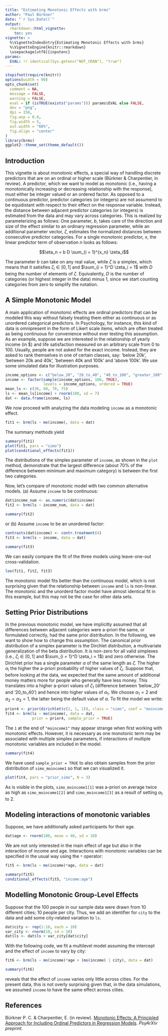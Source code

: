 ```yaml
---
title: "Estimating Monotonic Effects with brms"
author: "Paul Bürkner"
date: "`r Sys.Date()`"
output: 
  rmarkdown::html_vignette:
    toc: yes
vignette: >
  %\VignetteIndexEntry{Estimating Monotonic Effects with brms}
  %\VignetteEngine{knitr::rmarkdown}
  \usepackage[utf8]{inputenc}
params:
  EVAL: !r identical(Sys.getenv("NOT_CRAN"), "true")
---
```


```r
stopifnot(require(knitr))
options(width = 90)
opts_chunk$set(
  comment = NA,
  message = FALSE,
  warning = FALSE,
  eval = if (isTRUE(exists("params"))) params$EVAL else FALSE,
  dev = "png",
  dpi = 150,
  fig.asp = 0.8,
  fig.width = 5,
  out.width = "60%",
  fig.align = "center"
)
library(brms)
ggplot2::theme_set(theme_default())
```

## Introduction

This vignette is about monotonic effects, a special way of handling discrete
predictors that are on an ordinal or higher scale (Bürkner & Charpentier, in
review). A predictor, which we want to model as monotonic (i.e., having a
monotonically increasing or decreasing relationship with the response), must
either be integer valued or an ordered factor. As opposed to a continuous
predictor, predictor categories (or integers) are not assumend to be equidistant
with respect to their effect on the response variable. Instead, the distance
between adjacent predictor categories (or integers) is estimated from the data
and may vary across categories. This is realized by parameterizing as follows:
One parameter, $b$, takes care of the direction and size of the effect similar
to an ordinary regression parameter, while an additional parameter vector,
$\zeta$, estimates the normalized distances between consecutive predictor
categories. For a single monotonic predictor, $x$, the linear predictor term of
observation $n$ looks as follows:

$$\eta_n = b D \sum_{i = 1}^{x_n} \zeta_i$$

The parameter $b$ can take on any real value, while $\zeta$ is a simplex, which
means that it satisfies $\zeta_i \in [0,1]$ and $\sum_{i = 1}^D \zeta_i = 1$
with $D$ being the number of elements of $\zeta$. Equivalently, $D$ is the
number of categories (or highest integer in the data) minus 1, since we start
counting categories from zero to simplify the notation.

## A Simple Monotonic Model

A main application of monotonic effects are ordinal predictors that can be
modeled this way without falsely treating them either as continuous or as
unordered categorical predictors. In Psychology, for instance, this kind of data
is omnipresent in the form of Likert scale items, which are often treated as
being continuous for convenience without ever testing this assumption. As an
example, suppose we are interested in the relationship of yearly income (in $)
and life satisfaction measured on an arbitrary scale from 0 to 100. Usually,
people are not asked for the exact income. Instead, they are asked to rank
themselves in one of certain classes, say: 'below 20k', 'between 20k and 40k',
'between 40k and 100k' and 'above 100k'. We use some simulated data for
illustration purposes.

```r
income_options <- c("below_20", "20_to_40", "40_to_100", "greater_100")
income <- factor(sample(income_options, 100, TRUE), 
                 levels = income_options, ordered = TRUE)
mean_ls <- c(30, 60, 70, 75)
ls <- mean_ls[income] + rnorm(100, sd = 7)
dat <- data.frame(income, ls)
```

We now proceed with analyzing the data modeling `income` as a monotonic effect.

```r
fit1 <- brm(ls ~ mo(income), data = dat)
```

The summary methods yield

```r
summary(fit1)
plot(fit1, pars = "simo")
plot(conditional_effects(fit1))
```

The distributions of the simplex parameter of `income`, as shown in the `plot`
method, demonstrate that the largest difference (about 70% of the difference
between minimum and maximum category) is between the first two categories.

Now, let's compare of monotonic model with two common alternative models. (a)
Assume `income` to be continuous:

```r
dat$income_num <- as.numeric(dat$income)
fit2 <- brm(ls ~ income_num, data = dat)
```

```r
summary(fit2)
```

or (b) Assume `income` to be an unordered factor:

```r
contrasts(dat$income) <- contr.treatment(4)
fit3 <- brm(ls ~ income, data = dat)
```

```r
summary(fit3)
```

We can easily compare the fit of the three models using leave-one-out
cross-validation.

```r
loo(fit1, fit2, fit3)
```

The monotonic model fits better than the continuous model, which is not
surprising given that the relationship between `income` and `ls` is non-linear.
The monotonic and the unorderd factor model have almost identical fit in this
example, but this may not be the case for other data sets.

## Setting Prior Distributions

In the previous monotonic model, we have implicitly assumed that all differences
between adjacent categories were a-priori the same, or formulated correctly, had
the same prior distribution. In the following, we want to show how to change
this assumption. The canonical prior distribution of a simplex parameter is the
Dirchlet distribution, a multivariate generalization of the beta distribution.
It is non-zero for all valid simplexes (i.e., $\zeta_i \in [0,1]$ and $\sum_{i =
1}^D \zeta_i = 1$) and zero otherwise. The Dirichlet prior has a single
parameter $\alpha$ of the same length as $\zeta$. The higher $\alpha_i$ the
higher the a-priori probability of higher values of $\zeta_i$. Suppose that,
before looking at the data, we expected that the same amount of additional money
matters more for people who generally have less money. This translates into a
higher a-priori values of $\zeta_1$ (difference between 'below_20' and
'20_to_40') and hence into higher values of $\alpha_1$. We choose $\alpha_1 = 2$
and $\alpha_2 = \alpha_3 = 1$, the latter being the default value of $\alpha$.
To fit the model we write:

```r
prior4 <- prior(dirichlet(c(2, 1, 1)), class = "simo", coef = "moincome1")
fit4 <- brm(ls ~ mo(income), data = dat,
            prior = prior4, sample_prior = TRUE)
```

The `1` at the end of `"moincome1"` may appear strange when first working with
monotonic effects. However, it is necessary as one monotonic term may be
associated with multiple simplex parameters, if interactions of multiple
monotonic variables are included in the model.

```r
summary(fit4)
```

We have used `sample_prior = TRUE` to also obtain samples from the prior
distribution of `simo_moincome1` so that we can visualized it.

```r
plot(fit4, pars = "prior_simo", N = 3)
```

As is visible in the plots, `simo_moincome1[1]` was a-priori on average twice as
high as `simo_moincome1[2]` and `simo_moincome1[3]` as a result of setting
$\alpha_1$ to 2.

## Modeling interactions of monotonic variables

Suppose, we have additionally asked participants for their age.

```r
dat$age <- rnorm(100, mean = 40, sd = 10)
```

We are not only interested in the main effect of age but also in the interaction
of income and age. Interactions with monotonic variables can be specified in the
usual way using the `*` operator:

```r
fit5 <- brm(ls ~ mo(income)*age, data = dat)
```

```r
summary(fit5)
conditional_effects(fit5, "income:age")
```

## Modelling Monotonic Group-Level Effects

Suppose that the 100 people in our sample data were drawn from 10 different
cities; 10 people per city. Thus, we add an identifier for `city` to the data
and add some city-related variation to `ls`.

```r
dat$city <- rep(1:10, each = 10)
var_city <- rnorm(10, sd = 10)
dat$ls <- dat$ls + var_city[dat$city]
```

With the following code, we fit a multilevel model assuming the intercept and
the effect of `income` to vary by city:

```r
fit6 <- brm(ls ~ mo(income)*age + (mo(income) | city), data = dat)
```

```r
summary(fit6)
```

reveals that the effect of `income` varies only little across cities. For the
present data, this is not overly surprising given that, in the data simulations,
we assumed `income` to have the same effect across cities.

## References

Bürkner P. C. & Charpentier, E. (in review). [Monotonic Effects: A Principled
Approach for Including Ordinal Predictors in Regression Models](https://psyarxiv.com/9qkhj/). *PsyArXiv preprint*.
